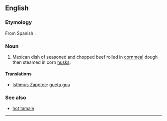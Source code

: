 {{wikipedia|tamale}}
==English==

===Etymology===
From Spanish {{term|tamal|lang=es}}.

===Noun===
{{en-noun}}

# Mexican dish of seasoned and chopped beef rolled in [[cornmeal]] dough then steamed in corn [[husks]].

====Translations====
* [[Isthmus Zapotec]]: [[gueta guu]]

===See also===
* [[hot tamale]]

----